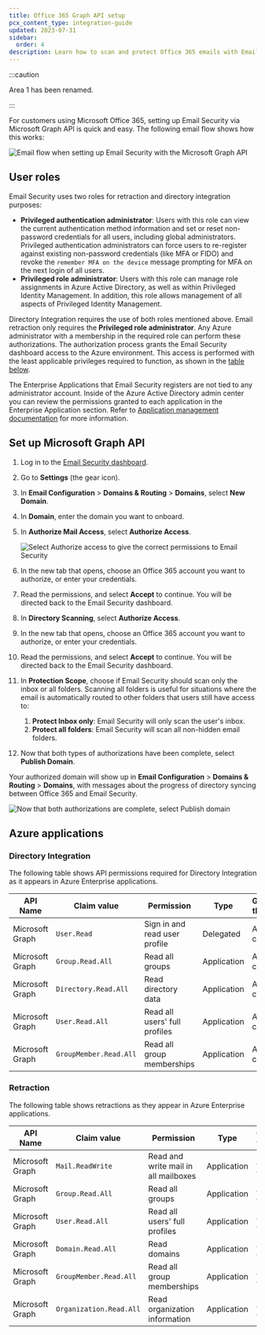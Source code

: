 ```yaml
---
title: Office 365 Graph API setup
pcx_content_type: integration-guide
updated: 2023-07-31
sidebar:
  order: 4
description: Learn how to scan and protect Office 365 emails with Email Security (formerly Area 1) via a Microsoft Graph API setup.
---
```



:::caution

Area 1 has been renamed. <Render file="rename-area1-to-ces" />

:::

For customers using Microsoft Office 365, setting up Email Security via Microsoft Graph API is quick and easy. The following email flow shows how this works:

![Email flow when setting up Email Security with the Microsoft Graph API](~/assets/images/email-security/deployment/api-setup/ms-graph/ms-graph.png)

<Render file="deployment/o365-gcc" />

## User roles

Email Security uses two roles for retraction and directory integration purposes:

* **Privileged authentication administrator**: Users with this role can view the current authentication method information and set or reset non-password credentials for all users, including global administrators. Privileged authentication administrators can force users to re-register against existing non-password credentials (like MFA or FIDO) and revoke the `remember MFA on the device` message prompting for MFA on the next login of all users.
* **Privileged role administrator**: Users with this role can manage role assignments in Azure Active Directory, as well as within Privileged Identity Management. In addition, this role allows management of all aspects of Privileged Identity Management.

Directory Integration requires the use of both roles mentioned above. Email retraction only requires the **Privileged role administrator**. Any Azure administrator with a membership in the required role can perform these authorizations. The authorization process grants the Email Security dashboard access to the Azure environment. This access is performed with the least applicable privileges required to function, as shown in the [table below](#azure-applications).

The Enterprise Applications that Email Security registers are not tied to any administrator account. Inside of the Azure Active Directory admin center you can review the permissions granted to each application in the Enterprise Application section. Refer to [Application management documentation](https://learn.microsoft.com/en-us/azure/active-directory/manage-apps/) for more information.

## Set up Microsoft Graph API

1. Log in to the [Email Security dashboard](https://horizon.area1security.com/).

2. Go to **Settings** (the gear icon).

3. In **Email Configuration** > **Domains & Routing** > **Domains**, select **New Domain**.

4. In **Domain**, enter the domain you want to onboard.

5. In **Authorize Mail Access**, select **Authorize Access**.

    <div class="medium-img">

   ![Select Authorize access to give the correct permissions to Email Security](~/assets/images/email-security/deployment/api-setup/ms-graph/step5.png)

    </div>

6. In the new tab that opens, choose an Office 365 account you want to authorize, or enter your credentials.

7. Read the permissions, and select **Accept** to continue. You will be directed back to the Email Security dashboard.

8. In **Directory Scanning**, select **Authorize Access**.

9. In the new tab that opens, choose an Office 365 account you want to authorize, or enter your credentials.

10. Read the permissions, and select **Accept** to continue. You will be directed back to the Email Security dashboard.

11. In **Protection Scope**, choose if Email Security should scan only the inbox or all folders. Scanning all folders is useful for situations where the email is automatically routed to other folders that users still have access to:
    1. **Protect Inbox only**: Email Security will only scan the user's inbox.
    2. **Protect all folders**: Email Security will scan all non-hidden email folders.

12. Now that both types of authorizations have been complete, select **Publish Domain**.

Your authorized domain will show up in **Email Configuration** > **Domains & Routing** > **Domains**, with messages about the progress of directory syncing between Office 365 and Email Security.

![Now that both authorizations are complete, select Publish domain](~/assets/images/email-security/deployment/api-setup/ms-graph/domain-sync-state.png)

## Azure applications

### Directory Integration

The following table shows API permissions required for Directory Integration as it appears in Azure Enterprise applications.

<table-wrap style="font-size:90%">

| API Name               | Claim value            | Permission                    | Type        | Granted through | Granted by       |
| ---------------------- | ---------------------- | ----------------------------- | ----------- | --------------- | ---------------- |
| Microsoft <br /> Graph | `User.Read`            | Sign in and read user profile | Delegated   | Admin consent   | An administrator |
| Microsoft <br /> Graph | `Group.Read.All`       | Read all groups               | Application | Admin consent   | An administrator |
| Microsoft <br /> Graph | `Directory.Read.All`   | Read directory data           | Application | Admin consent   | An administrator |
| Microsoft <br /> Graph | `User.Read.All`        | Read all users' full profiles | Application | Admin consent   | An administrator |
| Microsoft <br /> Graph | `GroupMember.Read.All` | Read all group memberships    | Application | Admin consent   | An administrator |

</table-wrap>

### Retraction

The following table shows retractions as they appear in Azure Enterprise applications.

<table-wrap style="font-size:90%">

| API Name               | Claim value             | Permission                           | Type        | Granted through | Granted by       |
| ---------------------- | ----------------------- | ------------------------------------ | ----------- | --------------- | ---------------- |
| Microsoft <br /> Graph | `Mail.ReadWrite`        | Read and write mail in all mailboxes | Application | Admin consent   | An administrator |
| Microsoft <br /> Graph | `Group.Read.All`        | Read all groups                      | Application | Admin consent   | An administrator |
| Microsoft <br /> Graph | `User.Read.All`         | Read all users' full profiles        | Application | Admin consent   | An administrator |
| Microsoft <br /> Graph | `Domain.Read.All`       | Read domains                         | Application | Admin consent   | An administrator |
| Microsoft <br /> Graph | `GroupMember.Read.All`  | Read all group memberships           | Application | Admin consent   | An administrator |
| Microsoft <br /> Graph | `Organization.Read.All` | Read organization information        | Application | Admin consent   | An administrator |

</table-wrap>
